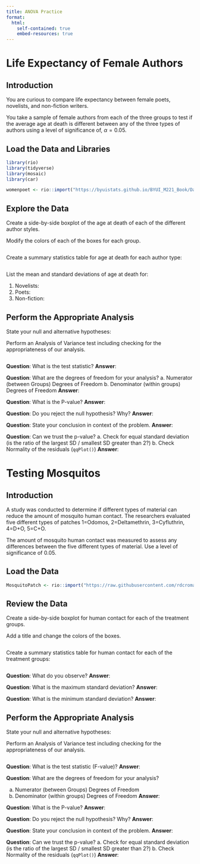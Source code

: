 ```yaml
---
title: ANOVA Practice
format:
  html:
    self-contained: true
    embed-resources: true
---
```


# Life Expectancy of Female Authors

## Introduction

You are curious to compare life expectancy between female poets, novelists, and non-fiction writers.  

You take  a sample of female authors from each of the three groups to test if the average age at death is different between any of the three types of authors using a level of significance of, $\alpha = 0.05$.

## Load the Data and Libraries


```r
library(rio)
library(tidyverse)
library(mosaic)
library(car)

womenpoet <- rio::import("https://byuistats.github.io/BYUI_M221_Book/Data/womenpoet.xls")

```

## Explore the Data

Create a side-by-side boxplot of the age at death of each of the different author styles.

Modify the colors of each of the boxes for each group.

```r

```


Create a summary statistics table for age at death for each author type:

```r


```

List the mean and standard deviations of age at death for:

1. Novelists:
2. Poets: 
3. Non-fiction: 

## Perform the Appropriate Analysis

State your null and alternative hypotheses:


Perform an Analysis of Variance test including checking for the appropriateness of our analysis.

```r

```

__Question__:  What is the test statistic?
__Answer__:  


__Question__:  What are the degrees of freedom for your analysis?
  a. Numerator (between Groups) Degrees of Freedom
  b. Denominator (within groups) Degrees of Freedom
__Answer__:  


__Question__:  What is the P-value?
__Answer__:  


__Question__:  Do you reject the null hypothesis?  Why?
__Answer__:  


__Question__:  State your conclusion in context of the problem.
__Answer__:  


__Question__:  Can we trust the p-value?
  a. Check for equal standard deviation (is the ratio of the largest SD / smallest SD greater than 2?)
  b. Check Normality of the residuals (`qqPlot()`)
__Answer__:  


# Testing Mosquitos

## Introduction

A study was conducted to determine if different types of material can reduce the amount of mosquito human contact.  The researchers evaluated five different types of patches 1=Odomos, 2=Deltamethrin, 3=Cyfluthrin, 4=D+O, 5=C+O.  

The amount of mosquito human contact was measured to assess any differences between the five different types of material. Use a level of significance of 0.05.

## Load the Data

```r

MosquitoPatch <- rio::import("https://raw.githubusercontent.com/rdcromar/Math221D/main/MosquitoPatch.csv") %>% mutate(Treatment = factor(Treatment))

```


## Review the Data

Create a side-by-side boxplot for human contact for each of the treatment groups.

Add a title and change the colors of the boxes.  

```r

```

Create a summary statistics table for human contact for each of the treatment groups:

```r

```

__Question__:  What do you observe?
__Answer__:  

__Question__:  What is the maximum standard deviation?
__Answer__:  

__Question__:  What is the minimum standard deviation?
__Answer__:  


## Perform the Appropriate Analysis

State your null and alternative hypotheses:

Perform an Analysis of Variance test including checking for the appropriateness of our analysis.

```r

```

__Question__:  What is the test statistic (F-value)?
__Answer__:  

__Question__:  What are the degrees of freedom for your analysis?

  a. Numerator (between Groups) Degrees of Freedom
  b. Denominator (within groups) Degrees of Freedom
__Answer__:  
  
__Question__:  What is the P-value?
__Answer__:  

__Question__:  Do you reject the null hypothesis?  Why?
__Answer__:  

__Question__:  State your conclusion in context of the problem.
__Answer__:  

__Question__:  Can we trust the p-value?
  a. Check for equal standard deviation (is the ratio of the largest SD / smallest SD greater than 2?)
  b. Check Normality of the residuals (`qqPlot()`)
__Answer__:  




